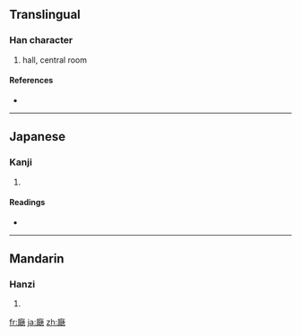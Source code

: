 {{also|廳}}
==Translingual==

===Han character===
{{Han char|rn=53|rad=广|as=17|sn=20|four=|canj=戈尸十心 (ISJP)}}

# hall, central room

====References====
* {{Han ref|kx=0352.171|dkj=09552|hdz=20908.061|uh=5EF0|ud=24304}}

----

==Japanese==

===Kanji===
{{ja-kanji|grade=|rs=广17}}

# {{defn|Japanese|sort=广17}}

====Readings====
* {{ja-readings|on=[[ちょう]] (chō), [[てい]] (tei)|kun=[[やくしょ]] (yakusho), [[いえ]] (ie)}}

----

==Mandarin==

===Hanzi===
{{cmn-hanzi|pin=[[tīng]] ([[ting1]])|wg=t'ing<sup>1</sup>}}

# {{defn|Mandarin|sort=广17}}

[[fr:廰]]
[[ja:廰]]
[[zh:廰]]